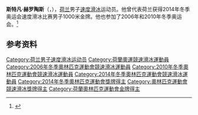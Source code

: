 {{NoteTA|G1=Sports}}
'''斯特凡·赫罗陶斯'''（{{lang-nl|Stefan Groothuis}}，{{bd|1981年|11月23日||}}），[[荷兰|荷兰]]男子[[速度滑冰|速度滑冰]]运动员。他曾代表荷兰获得2014年冬季奥运会速度滑冰比赛男子1000米金牌。他也参加了2006年和2010年冬季奥运会。<ref>{{Cite web|title=Stefan GROOTHUIS|url=https://www.olympic.org/stefan-groothuis|accessdate=2021-04-05|work=International Olympic Committee|archive-date=2020-12-07|archive-url=https://web.archive.org/web/20201207043804/https://www.olympic.org/stefan-groothuis|dead-url=no}}</ref>

== 参考资料 ==
{{reflist}}

{{奥林匹克运动会速度滑冰比赛男子1000米冠军}}

{{Authority control}}
{{DEFAULTSORT:Groothuis, Stefan}}
[[Category:荷兰男子速度滑冰运动员|Category:荷兰男子速度滑冰运动员]]
[[Category:荷蘭奧運競速滑冰運動員|Category:荷蘭奧運競速滑冰運動員]]
[[Category:2006年冬季奧林匹克運動會競速滑冰運動員|Category:2006年冬季奧林匹克運動會競速滑冰運動員]]
[[Category:2010年冬季奧林匹克運動會競速滑冰運動員|Category:2010年冬季奧林匹克運動會競速滑冰運動員]]
[[Category:2014年冬季奧林匹克運動會競速滑冰運動員|Category:2014年冬季奧林匹克運動會競速滑冰運動員]]
[[Category:2014年冬季奧林匹克運動會獎牌得主|Category:2014年冬季奧林匹克運動會獎牌得主]]
[[Category:奧林匹克運動會競速滑冰獎牌得主|Category:奧林匹克運動會競速滑冰獎牌得主]]
[[Category:荷蘭奧林匹克運動會金牌得主|Category:荷蘭奧林匹克運動會金牌得主]]